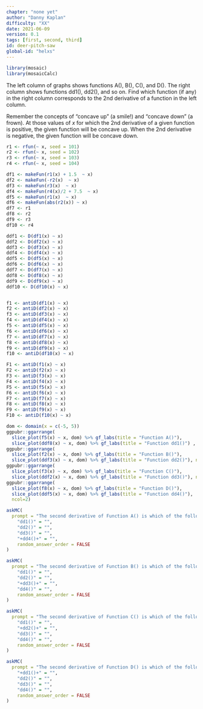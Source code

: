 ```yaml
---
chapter: "none yet"
author: "Danny Kaplan"
difficulty: "XX"
date: 2021-06-09 
version: 0.1
tags: [first, second, third]
id: deer-pitch-saw
global-id: "helxs"
---
```


```r

library(mosaic)
library(mosaicCalc)
```

The left column of graphs shows functions A(), B(), C(), and D(). The right column shows functions dd1(), dd2(), and so on. Find which function (if any) in the right column corresponds to the 2nd derivative of a function in the left column.

Remember the concepts of "concave up" (a smile!) and "concave down" (a frown). At those values of $x$ for which the 2nd derivative of a given function is positive, the given function will be concave up. When the 2nd derivative is negative, the given function will be concave down.

```r
r1 <- rfun(~ x, seed = 101)
r2 <- rfun(~ x, seed = 102)
r3 <- rfun(~ x, seed = 103)
r4 <- rfun(~ x, seed = 104)

df1 <- makeFun(r1(x) + 1.5  ~ x)
df2 <- makeFun(-r2(x)  ~ x)
df3 <- makeFun(r3(x)  ~ x)
df4 <- makeFun(r4(x)/2 + 7.5  ~ x)
df5 <- makeFun(r1(x)  ~ x)
df6 <- makeFun(abs(r2(x)) ~ x)
df7 <- r1
df8 <- r2
df9 <- r3
df10 <- r4

ddf1 <- D(df1(x) ~ x)
ddf2 <- D(df2(x) ~ x)
ddf3 <- D(df3(x) ~ x)
ddf4 <- D(df4(x) ~ x)
ddf5 <- D(df5(x) ~ x)
ddf6 <- D(df6(x) ~ x)
ddf7 <- D(df7(x) ~ x)
ddf8 <- D(df8(x) ~ x)
ddf9 <- D(df9(x) ~ x)
ddf10 <- D(df10(x) ~ x)


f1 <- antiD(df1(x) ~ x)
f2 <- antiD(df2(x) ~ x)
f3 <- antiD(df3(x) ~ x)
f4 <- antiD(df4(x) ~ x)
f5 <- antiD(df5(x) ~ x)
f6 <- antiD(df6(x) ~ x)
f7 <- antiD(df7(x) ~ x)
f8 <- antiD(df8(x) ~ x)
f9 <- antiD(df9(x) ~ x)
f10 <- antiD(df10(x) ~ x)

F1 <- antiD(f1(x) ~ x)
F2 <- antiD(f2(x) ~ x)
F3 <- antiD(f3(x) ~ x)
F4 <- antiD(f4(x) ~ x)
F5 <- antiD(f5(x) ~ x)
F6 <- antiD(f6(x) ~ x)
F7 <- antiD(f7(x) ~ x)
F8 <- antiD(f8(x) ~ x)
F9 <- antiD(f9(x) ~ x)
F10 <- antiD(f10(x) ~ x)
```


```r
dom <- domain(x = c(-5, 5))
ggpubr::ggarrange(
  slice_plot(f5(x) ~ x, dom) %>% gf_labs(title = "Function A()"),
  slice_plot(ddf8(x) ~ x, dom) %>% gf_labs(title = "Function dd1()") , ncol=2)
ggpubr::ggarrange(
  slice_plot(f2(x) ~ x, dom) %>% gf_labs(title = "Function B()"),
  slice_plot(ddf3(x) ~ x, dom) %>% gf_labs(title = "Function dd2()"), ncol=2)
ggpubr::ggarrange(
  slice_plot(f3(x) ~ x, dom) %>% gf_labs(title = "Function C()"),
  slice_plot(ddf2(x) ~ x, dom) %>% gf_labs(title = "Function dd3()"), ncol=2)
ggpubr::ggarrange(
  slice_plot(f8(x) ~ x, dom) %>% gf_labs(title = "Function D()"),
  slice_plot(ddf5(x) ~ x, dom) %>% gf_labs(title = "Function dd4()"),
  ncol=2)
```

```r
askMC(
  prompt = "The second derivative of Function A() is which of the following:",
    "dd1()" = "",
    "dd2()" = "",
    "dd3()" = "",
    "+dd4()+" = "",
    random_answer_order = FALSE
)
```


```r
askMC(
  prompt = "The second derivative of Function B() is which of the following:",
    "dd1()" = "",
    "dd2()" = "",
    "+dd3()+" = "",
    "dd4()" = "",
    random_answer_order = FALSE
)
```

```r
askMC(
  prompt = "The second derivative of Function C() is which of the following:",
    "dd1()" = "",
    "+dd2()+" = "",
    "dd3()" = "",
    "dd4()" = "",
    random_answer_order = FALSE
)
```

```r
askMC(
  prompt = "The second derivative of Function D() is which of the following:",
    "+dd1()+" = "",
    "dd2()" = "",
    "dd3()" = "",
    "dd4()" = "",
    random_answer_order = FALSE
)
```



